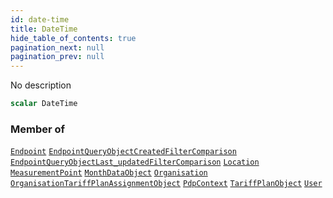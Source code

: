 ```yaml
---
id: date-time
title: DateTime
hide_table_of_contents: true
pagination_next: null
pagination_prev: null
---
```








No description

```graphql
scalar DateTime
```




### Member of

[`Endpoint`](/graphql/graphql/objects/endpoint)  <Badge class="secondary" text="object"/><Bullet />[`EndpointQueryObjectCreatedFilterComparison`](/graphql/graphql/inputs/endpoint-query-object-created-filter-comparison)  <Badge class="secondary" text="input"/><Bullet />[`EndpointQueryObjectLast_updatedFilterComparison`](/graphql/graphql/inputs/endpoint-query-object-last-updated-filter-comparison)  <Badge class="secondary" text="input"/><Bullet />[`Location`](/graphql/graphql/objects/location)  <Badge class="secondary" text="object"/><Bullet />[`MeasurementPoint`](/graphql/graphql/objects/measurement-point)  <Badge class="secondary" text="object"/><Bullet />[`MonthDataObject`](/graphql/graphql/objects/month-data-object)  <Badge class="secondary" text="object"/><Bullet />[`Organisation`](/graphql/graphql/objects/organisation)  <Badge class="secondary" text="object"/><Bullet />[`OrganisationTariffPlanAssignmentObject`](/graphql/graphql/objects/organisation-tariff-plan-assignment-object)  <Badge class="secondary" text="object"/><Bullet />[`PdpContext`](/graphql/graphql/objects/pdp-context)  <Badge class="secondary" text="object"/><Bullet />[`TariffPlanObject`](/graphql/graphql/objects/tariff-plan-object)  <Badge class="secondary" text="object"/><Bullet />[`User`](/graphql/graphql/objects/user)  <Badge class="secondary" text="object"/>



